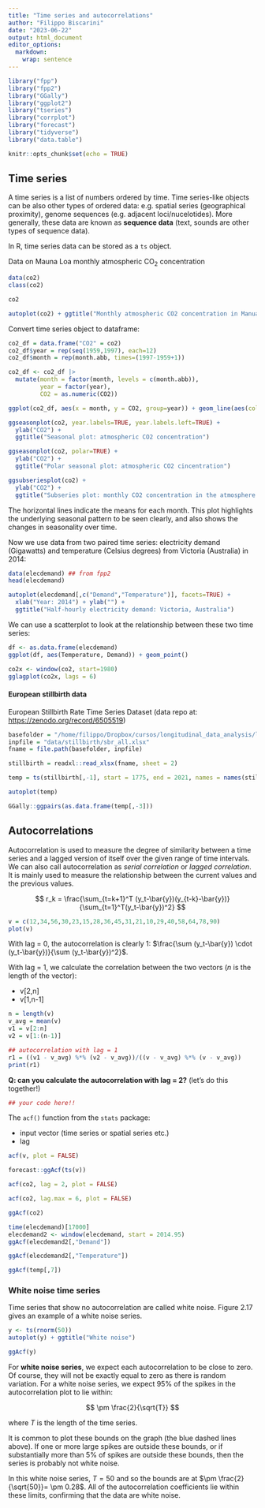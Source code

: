 ```yaml
---
title: "Time series and autocorrelations"
author: "Filippo Biscarini"
date: "2023-06-22"
output: html_document
editor_options: 
  markdown: 
    wrap: sentence
---
```


```r

library("fpp")
library("fpp2")
library("GGally")
library("ggplot2")
library("tseries")
library("corrplot")
library("forecast")
library("tidyverse")
library("data.table")

knitr::opts_chunk$set(echo = TRUE)
```

## Time series

A time series is a list of numbers ordered by time.
Time series-like objects can be also other types of ordered data: e.g. spatial series (geographical proximity), genome sequences (e.g. adjacent loci/nucelotides).
More generally, these data are known as **sequence data** (text, sounds are other types of sequence data).

In R, time series data can be stored as a `ts` object.

Data on Mauna Loa monthly atmospheric $\text{CO}_2$ concentration

```r
data(co2)
class(co2)
```

```r
co2
```

```r
autoplot(co2) + ggtitle("Monthly atmospheric CO2 concentration in Manua Loa")
```

Convert time series object to dataframe:

```r
co2_df = data.frame("CO2" = co2)
co2_df$year = rep(seq(1959,1997), each=12)
co2_df$month = rep(month.abb, times=(1997-1959+1))

co2_df <- co2_df |>
  mutate(month = factor(month, levels = c(month.abb)),
         year = factor(year),
         CO2 = as.numeric(CO2))
```

```r
ggplot(co2_df, aes(x = month, y = CO2, group=year)) + geom_line(aes(color=year))
```

```r
ggseasonplot(co2, year.labels=TRUE, year.labels.left=TRUE) +
  ylab("CO2") +
  ggtitle("Seasonal plot: atmospheric CO2 concentration")
```

```r
ggseasonplot(co2, polar=TRUE) +
  ylab("CO2") +
  ggtitle("Polar seasonal plot: atmospheric CO2 cincentration")
```

```r
ggsubseriesplot(co2) +
  ylab("CO2") +
  ggtitle("Subseries plot: monthly CO2 concentration in the atmosphere over the 1959-1997 period")
```

The horizontal lines indicate the means for each month.
This plot highlights the underlying seasonal pattern to be seen clearly, and also shows the changes in seasonality over time.

Now we use data from two paired time series: electricity demand (Gigawatts) and temperature (Celsius degrees) from Victoria (Australia) in 2014:

```r
data(elecdemand) ## from fpp2
head(elecdemand)
```

```r
autoplot(elecdemand[,c("Demand","Temperature")], facets=TRUE) +
  xlab("Year: 2014") + ylab("") +
  ggtitle("Half-hourly electricity demand: Victoria, Australia")
```

We can use a scatterplot to look at the relationship between these two time series:

```r
df <- as.data.frame(elecdemand)
ggplot(df, aes(Temperature, Demand)) + geom_point()
```

```r
co2x <- window(co2, start=1980)
gglagplot(co2x, lags = 6)
```

#### European stillbirth data

European Stillbirth Rate Time Series Dataset (data repo at: <https://zenodo.org/record/6505519>)

```r
basefolder = "/home/filippo/Dropbox/cursos/longitudinal_data_analysis/longitudinal_data_analysis"
inpfile = "data/stillbirth/sbr_all.xlsx"
fname = file.path(basefolder, inpfile)

stillbirth = readxl::read_xlsx(fname, sheet = 2)
```

```r
temp = ts(stillbirth[,-1], start = 1775, end = 2021, names = names(stillbirth)[-1])
```

```r
autoplot(temp)
```

```r
GGally::ggpairs(as.data.frame(temp[,-3]))
```

## Autocorrelations

Autocorrelation is used to measure the degree of similarity between a time series and a lagged version of itself over the given range of time intervals.
We can also call autocorrelation as *serial correlation* or *lagged correlation*.
It is mainly used to measure the relationship between the current values and the previous values.

$$
r_k = \frac{\sum_{t=k+1}^T (y_t-\bar{y})(y_{t-k}-\bar{y})}{\sum_{t=1}^T(y_t-\bar{y})^2}
$$

```r
v = c(12,34,56,30,23,15,28,36,45,31,21,10,29,40,58,64,78,90)
plot(v)
```

With lag = 0, the autocorrelation is clearly $1$: $\frac{\sum (y_t-\bar{y}) \cdot (y_t-\bar{y})}{\sum (y_t-\bar{y})^2}$.

With lag = $1$, we calculate the correlation between the two vectors ($n$ is the length of the vector):

-   v[2,n]
-   v[1,n-1]

```r
n = length(v)
v_avg = mean(v)
v1 = v[2:n]
v2 = v[1:(n-1)]

## autocorrelation with lag = 1
r1 = ((v1 - v_avg) %*% (v2 - v_avg))/((v - v_avg) %*% (v - v_avg))
print(r1)
```

**Q: can you calculate the autocorrelation with lag = 2?** (let's do this together!)

```r
## your code here!!
```

The `acf()` function from the `stats` package:

-   input vector (time series or spatial series etc.)
-   lag

```r
acf(v, plot = FALSE)
```

```r
forecast::ggAcf(ts(v))
```

```r
acf(co2, lag = 2, plot = FALSE)
```

```r
acf(co2, lag.max = 6, plot = FALSE)
```

```r
ggAcf(co2)
```

```r
time(elecdemand)[17000]
elecdemand2 <- window(elecdemand, start = 2014.95)
ggAcf(elecdemand2[,"Demand"])
```

```r
ggAcf(elecdemand2[,"Temperature"])
```

```r
ggAcf(temp[,7])
```

### White noise time series

Time series that show no autocorrelation are called white noise.
Figure 2.17 gives an example of a white noise series.

```r
y <- ts(rnorm(50))
autoplot(y) + ggtitle("White noise")
```

```r
ggAcf(y)
```

For **white noise series**, we expect each autocorrelation to be close to zero.
Of course, they will not be exactly equal to zero as there is random variation.
For a white noise series, we expect $95\%$ of the spikes in the autocorrelation plot to lie within:

$$ 
\pm \frac{2}{\sqrt{T}} 
$$

where $T$ is the length of the time series.

It is common to plot these bounds on the graph (the blue dashed lines above).
If one or more large spikes are outside these bounds, or if substantially more than 5% of spikes are outside these bounds, then the series is probably not white noise.

In this white noise series, $T = 50$ and so the bounds are at $\pm \frac{2}{\sqrt{50}}= \pm 0.28$.
All of the autocorrelation coefficients lie within these limits, confirming that the data are white noise.
